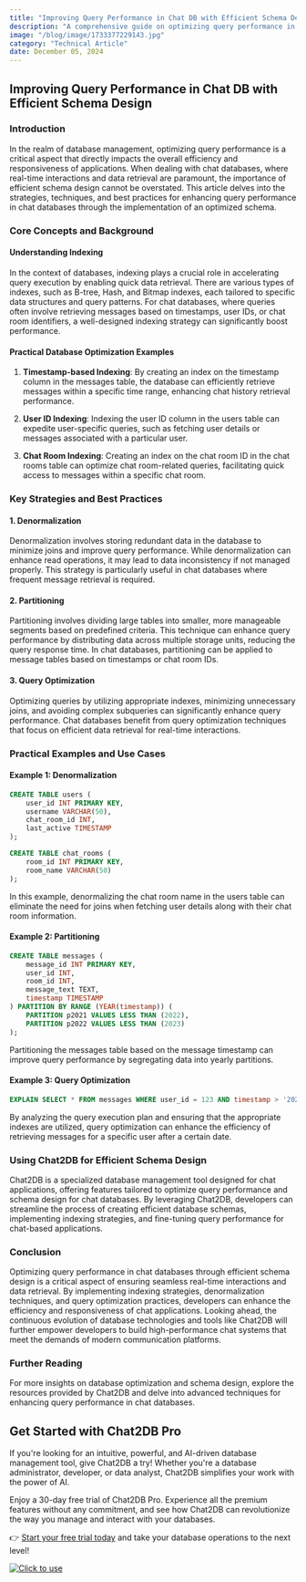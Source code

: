 ```yaml
---
title: "Improving Query Performance in Chat DB with Efficient Schema Design"
description: "A comprehensive guide on optimizing query performance in chat databases through efficient schema design."
image: "/blog/image/1733377229143.jpg"
category: "Technical Article"
date: December 05, 2024
---
```


## Improving Query Performance in Chat DB with Efficient Schema Design

### Introduction

In the realm of database management, optimizing query performance is a critical aspect that directly impacts the overall efficiency and responsiveness of applications. When dealing with chat databases, where real-time interactions and data retrieval are paramount, the importance of efficient schema design cannot be overstated. This article delves into the strategies, techniques, and best practices for enhancing query performance in chat databases through the implementation of an optimized schema.

### Core Concepts and Background

#### Understanding Indexing

In the context of databases, indexing plays a crucial role in accelerating query execution by enabling quick data retrieval. There are various types of indexes, such as B-tree, Hash, and Bitmap indexes, each tailored to specific data structures and query patterns. For chat databases, where queries often involve retrieving messages based on timestamps, user IDs, or chat room identifiers, a well-designed indexing strategy can significantly boost performance.

#### Practical Database Optimization Examples

1. **Timestamp-based Indexing**: By creating an index on the timestamp column in the messages table, the database can efficiently retrieve messages within a specific time range, enhancing chat history retrieval performance.

2. **User ID Indexing**: Indexing the user ID column in the users table can expedite user-specific queries, such as fetching user details or messages associated with a particular user.

3. **Chat Room Indexing**: Creating an index on the chat room ID in the chat rooms table can optimize chat room-related queries, facilitating quick access to messages within a specific chat room.

### Key Strategies and Best Practices

#### 1. Denormalization

Denormalization involves storing redundant data in the database to minimize joins and improve query performance. While denormalization can enhance read operations, it may lead to data inconsistency if not managed properly. This strategy is particularly useful in chat databases where frequent message retrieval is required.

#### 2. Partitioning

Partitioning involves dividing large tables into smaller, more manageable segments based on predefined criteria. This technique can enhance query performance by distributing data across multiple storage units, reducing the query response time. In chat databases, partitioning can be applied to message tables based on timestamps or chat room IDs.

#### 3. Query Optimization

Optimizing queries by utilizing appropriate indexes, minimizing unnecessary joins, and avoiding complex subqueries can significantly enhance query performance. Chat databases benefit from query optimization techniques that focus on efficient data retrieval for real-time interactions.

### Practical Examples and Use Cases

#### Example 1: Denormalization

```sql
CREATE TABLE users (
    user_id INT PRIMARY KEY,
    username VARCHAR(50),
    chat_room_id INT,
    last_active TIMESTAMP
);

CREATE TABLE chat_rooms (
    room_id INT PRIMARY KEY,
    room_name VARCHAR(50)
);
```

In this example, denormalizing the chat room name in the users table can eliminate the need for joins when fetching user details along with their chat room information.

#### Example 2: Partitioning

```sql
CREATE TABLE messages (
    message_id INT PRIMARY KEY,
    user_id INT,
    room_id INT,
    message_text TEXT,
    timestamp TIMESTAMP
) PARTITION BY RANGE (YEAR(timestamp)) (
    PARTITION p2021 VALUES LESS THAN (2022),
    PARTITION p2022 VALUES LESS THAN (2023)
);
```

Partitioning the messages table based on the message timestamp can improve query performance by segregating data into yearly partitions.

#### Example 3: Query Optimization

```sql
EXPLAIN SELECT * FROM messages WHERE user_id = 123 AND timestamp > '2022-01-01';
```

By analyzing the query execution plan and ensuring that the appropriate indexes are utilized, query optimization can enhance the efficiency of retrieving messages for a specific user after a certain date.

### Using Chat2DB for Efficient Schema Design

Chat2DB is a specialized database management tool designed for chat applications, offering features tailored to optimize query performance and schema design for chat databases. By leveraging Chat2DB, developers can streamline the process of creating efficient database schemas, implementing indexing strategies, and fine-tuning query performance for chat-based applications.

### Conclusion

Optimizing query performance in chat databases through efficient schema design is a critical aspect of ensuring seamless real-time interactions and data retrieval. By implementing indexing strategies, denormalization techniques, and query optimization practices, developers can enhance the efficiency and responsiveness of chat applications. Looking ahead, the continuous evolution of database technologies and tools like Chat2DB will further empower developers to build high-performance chat systems that meet the demands of modern communication platforms.

### Further Reading

For more insights on database optimization and schema design, explore the resources provided by Chat2DB and delve into advanced techniques for enhancing query performance in chat databases.

## Get Started with Chat2DB Pro

If you're looking for an intuitive, powerful, and AI-driven database management tool, give Chat2DB a try! Whether you're a database administrator, developer, or data analyst, Chat2DB simplifies your work with the power of AI.

Enjoy a 30-day free trial of Chat2DB Pro. Experience all the premium features without any commitment, and see how Chat2DB can revolutionize the way you manage and interact with your databases.

👉 [Start your free trial today](https://chat2db.ai/pricing) and take your database operations to the next level!


[![Click to use](/image/blog/bg/chat2db.jpg)](https://app.chat2db-ai.com/)
